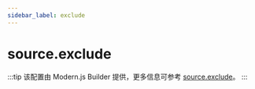 ```yaml
---
sidebar_label: exclude
---
```


# source.exclude

:::tip
该配置由 Modern.js Builder 提供，更多信息可参考 [source.exclude](https://modernjs.dev/builder/api/config-source.html#source-exclude)。
:::


<Main />
